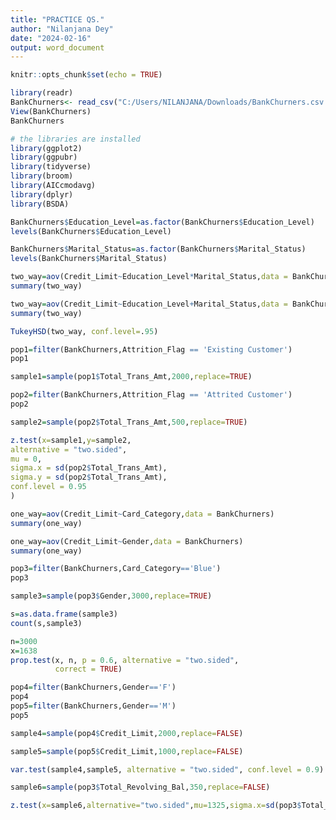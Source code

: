 ```yaml
---
title: "PRACTICE QS."
author: "Nilanjana Dey"
date: "2024-02-16"
output: word_document
---
```


```r
knitr::opts_chunk$set(echo = TRUE)
```

```r
library(readr)
BankChurners<- read_csv("C:/Users/NILANJANA/Downloads/BankChurners.csv.zip")
View(BankChurners)
BankChurners
```


```r
# the libraries are installed
library(ggplot2)
library(ggpubr)
library(tidyverse)
library(broom)
library(AICcmodavg)
library(dplyr)
library(BSDA)
```


```r
BankChurners$Education_Level=as.factor(BankChurners$Education_Level)
levels(BankChurners$Education_Level)
```


```r
BankChurners$Marital_Status=as.factor(BankChurners$Marital_Status)
levels(BankChurners$Marital_Status)
```

```r
two_way=aov(Credit_Limit~Education_Level*Marital_Status,data = BankChurners)
summary(two_way)
```
```r
two_way=aov(Credit_Limit~Education_Level+Marital_Status,data = BankChurners)
summary(two_way)
```
```r
TukeyHSD(two_way, conf.level=.95)
```
```r
pop1=filter(BankChurners,Attrition_Flag == 'Existing Customer')
pop1
```
```r
sample1=sample(pop1$Total_Trans_Amt,2000,replace=TRUE)
```

```r
pop2=filter(BankChurners,Attrition_Flag == 'Attrited Customer')
pop2
```
```r
sample2=sample(pop2$Total_Trans_Amt,500,replace=TRUE)
```

```r
z.test(x=sample1,y=sample2,
alternative = "two.sided",
mu = 0,
sigma.x = sd(pop2$Total_Trans_Amt),
sigma.y = sd(pop2$Total_Trans_Amt),
conf.level = 0.95
)
```
```r
one_way=aov(Credit_Limit~Card_Category,data = BankChurners)
summary(one_way)
```
```r
one_way=aov(Credit_Limit~Gender,data = BankChurners)
summary(one_way)
```
```r
pop3=filter(BankChurners,Card_Category=='Blue')
pop3
```

```r
sample3=sample(pop3$Gender,3000,replace=TRUE)
```

```r
s=as.data.frame(sample3)
count(s,sample3)
```
```r
n=3000
x=1638
prop.test(x, n, p = 0.6, alternative = "two.sided",
          correct = TRUE)
```
```r
pop4=filter(BankChurners,Gender=='F')
pop4
pop5=filter(BankChurners,Gender=='M')
pop5
```

```r
sample4=sample(pop4$Credit_Limit,2000,replace=FALSE)
```

```r
sample5=sample(pop5$Credit_Limit,1000,replace=FALSE)
```

```r
var.test(sample4,sample5, alternative = "two.sided", conf.level = 0.9)
```
```r
sample6=sample(pop3$Total_Revolving_Bal,350,replace=FALSE)
```


```r
z.test(x=sample6,alternative="two.sided",mu=1325,sigma.x=sd(pop3$Total_Revolving_Bal),conf.level=0.95)
```
```r

```

